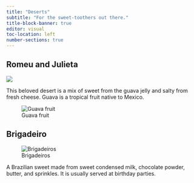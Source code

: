 ```yaml
---
title: "Deserts"
subtitle: "For the sweet-toothers out there."
title-block-banner: true
editor: visual
toc-location: left
number-sections: true
---
```


## Romeu and Julieta

![](romeuejulieta.jpeg)

This beloved desert is a mix of sweet from the guava jelly and salty from fresh cheese. Guava is a tropical fruit native to Mexico.

![Guava fruit](guava.jpeg)

## Brigadeiro

![Brigadeiros](brigadeiro.jpeg)

A Brazilian sweet made from sweet condensed milk, chocolate powder, butter, and sprinkles. It is usually served at birthday parties.
